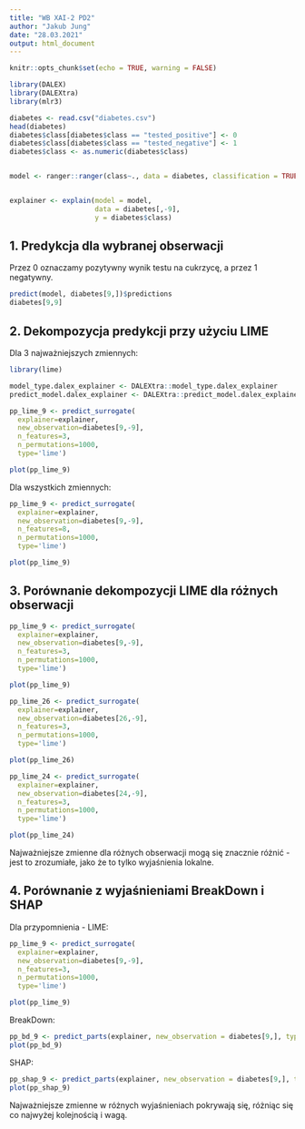 ```yaml
---
title: "WB XAI-2 PD2"
author: "Jakub Jung"
date: "28.03.2021"
output: html_document
---
```


```r
knitr::opts_chunk$set(echo = TRUE, warning = FALSE)
```

```r
library(DALEX)
library(DALEXtra)
library(mlr3)

diabetes <- read.csv("diabetes.csv")
head(diabetes)
diabetes$class[diabetes$class == "tested_positive"] <- 0
diabetes$class[diabetes$class == "tested_negative"] <- 1
diabetes$class <- as.numeric(diabetes$class)


model <- ranger::ranger(class~., data = diabetes, classification = TRUE, probability = TRUE)


explainer <- explain(model = model,
                     data = diabetes[,-9],
                     y = diabetes$class)
```

## 1. Predykcja dla wybranej obserwacji

Przez 0 oznaczamy pozytywny wynik testu na cukrzycę, a przez 1 negatywny.

```r

predict(model, diabetes[9,])$predictions
diabetes[9,9]

```


## 2. Dekompozycja predykcji przy użyciu LIME

Dla 3 najważniejszych zmiennych:

```r
library(lime)

model_type.dalex_explainer <- DALEXtra::model_type.dalex_explainer
predict_model.dalex_explainer <- DALEXtra::predict_model.dalex_explainer

pp_lime_9 <- predict_surrogate(
  explainer=explainer, 
  new_observation=diabetes[9,-9], 
  n_features=3, 
  n_permutations=1000,
  type='lime')

plot(pp_lime_9)
```

Dla wszystkich zmiennych:

```r
pp_lime_9 <- predict_surrogate(
  explainer=explainer, 
  new_observation=diabetes[9,-9], 
  n_features=8, 
  n_permutations=1000,
  type='lime')

plot(pp_lime_9)
```


## 3. Porównanie dekompozycji LIME dla różnych obserwacji

```r
pp_lime_9 <- predict_surrogate(
  explainer=explainer, 
  new_observation=diabetes[9,-9], 
  n_features=3, 
  n_permutations=1000,
  type='lime')

plot(pp_lime_9)
```

```r
pp_lime_26 <- predict_surrogate(
  explainer=explainer, 
  new_observation=diabetes[26,-9], 
  n_features=3, 
  n_permutations=1000,
  type='lime')

plot(pp_lime_26)
```

```r
pp_lime_24 <- predict_surrogate(
  explainer=explainer, 
  new_observation=diabetes[24,-9], 
  n_features=3, 
  n_permutations=1000,
  type='lime')

plot(pp_lime_24)
```

Najważniejsze zmienne dla różnych obserwacji mogą się znacznie różnić - jest to zrozumiałe, jako że to tylko wyjaśnienia lokalne.

## 4. Porównanie z wyjaśnieniami BreakDown i SHAP

Dla przypomnienia - LIME:

```r
pp_lime_9 <- predict_surrogate(
  explainer=explainer, 
  new_observation=diabetes[9,-9], 
  n_features=3, 
  n_permutations=1000,
  type='lime')

plot(pp_lime_9)
```


BreakDown:

```r
pp_bd_9 <- predict_parts(explainer, new_observation = diabetes[9,], type = "break_down")
plot(pp_bd_9)
```

SHAP:

```r
pp_shap_9 <- predict_parts(explainer, new_observation = diabetes[9,], type = "shap", B = 10)
plot(pp_shap_9)
```

Najważniejsze zmienne w różnych wyjaśnieniach pokrywają się, różniąc się co najwyżej kolejnością i wagą.